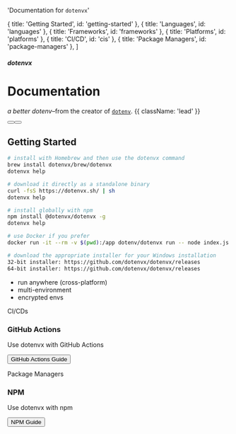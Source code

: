 


  'Documentation for `dotenvx`'

  { title: 'Getting Started', id: 'getting-started' },
  { title: 'Languages', id: 'languages' },
  { title: 'Frameworks', id: 'frameworks' },
  { title: 'Platforms', id: 'platforms' },
  { title: 'CI/CD', id: 'cis' },
  { title: 'Package Managers', id: 'package-managers' },
]

<HeroPattern />

##### dotenvx
# Documentation

*a better dotenv*–from the creator of [`dotenv`](https://github.com/motdotla/dotenv). {{ className: 'lead' }}

<div className="not-prose mt-6 mb-16 flex gap-3">
  <Button href="/docs/quickstart" arrow="right" children="Quickstart" />
  <Button href="/docs/install" variant="outline" children="Installation" />
</div>

## Getting Started

<CodeGroup>

```bash {{ title: "Brew" }}
# install with Homebrew and then use the dotenvx command
brew install dotenvx/brew/dotenvx
dotenvx help
```

```bash {{ title: "Curl" }}
# download it directly as a standalone binary
curl -fsS https://dotenvx.sh/ | sh
dotenvx help
```

```bash {{ title: "Npm" }}
# install globally with npm
npm install @dotenvx/dotenvx -g
dotenvx help
```

```bash {{ title: "Docker" }}
# use Docker if you prefer
docker run -it --rm -v $(pwd):/app dotenv/dotenvx run -- node index.js
```

```bash {{ title: "Windows" }}
# download the appropriate installer for your Windows installation
32-bit installer: https://github.com/dotenvx/dotenvx/releases
64-bit installer: https://github.com/dotenvx/dotenvx/releases
```

</CodeGroup>

* run anywhere (cross-platform)
* multi-environment
* encrypted envs

<Languages/>
<Frameworks/>
<Platforms includeNode="true"/>

<Heading level={2} id="cis">
  CI/CDs
</Heading>
<div className="not-prose mt-4 grid grid-cols-1 gap-x-6 gap-y-10 border-t border-zinc-900/5 pt-10 dark:border-white/5 sm:grid-cols-2 xl:max-w-none xl:grid-cols-3">
  <div key="github-actions" className="flex flex-row-reverse gap-6">
    <div className="flex-auto">
      <h3 className="text-sm font-semibold text-zinc-900 dark:text-white">
        GitHub Actions
      </h3>
      <p className="mt-1 text-sm text-zinc-600 dark:text-zinc-400">Use dotenvx with GitHub Actions</p>
      <p className="mt-4"><Button href="/docs/cis/github-actions" variant="text" arrow="right">GitHub Actions Guide</Button></p>
    </div>
    <GitHubIcon className="h-9 w-9 text-[#181717] dark:invert"/>
  </div>
</div>

<Heading level={2} id="package-managers">
  Package Managers
</Heading>
<div className="not-prose mt-4 grid grid-cols-1 gap-x-6 gap-y-10 border-t border-zinc-900/5 pt-10 dark:border-white/5 sm:grid-cols-2 xl:max-w-none xl:grid-cols-3">
  <div key="npm" className="flex flex-row-reverse gap-6">
    <div className="flex-auto">
      <h3 className="text-sm font-semibold text-zinc-900 dark:text-white">
        NPM
      </h3>
      <p className="mt-1 text-sm text-zinc-600 dark:text-zinc-400">Use dotenvx with npm</p>
      <p className="mt-4"><Button href="/docs/package-managers/npm#astro" variant="text" arrow="right">NPM Guide</Button></p>
    </div>
    <NpmIcon className="w-10 h-10 text-[#CB3837]" />
  </div>
</div>
